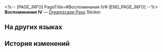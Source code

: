 <%-- [PAGE_INFO]
PageTitle=#Воспоминания IV#
[END_PAGE_INFO] --%>
{{Предмет Инфобокс
|id          = 223373
|Изображение = Dreamscape Pass Sticker Text.png
|Тип         = Dreamscape Pass Sticker
|Тип2        = Чьё-то прошлое Stickers
|Инвентарь   = 
|Редкость    = 4
|Эффект      = 
|Описание    = Пронумерованные наклейки, используемые для украшения дневника сновидений. Бывают самыми разными.
|Источник1   = [[Обнаружьте чьи-то воспоминания о...]]
}}
{{Описание|Вернись. Пожалуйста... вернись.}}
'''Воспоминания IV''' — [[Dreamscape Pass]] Sticker.

==На других языках==
{{На других языках
|en   = Memories (IV)
|zhs  = 回忆•其四
|zht  = 回憶•其四
|ja   = 記憶・4
|ko   = 기억•4
|es   = Evocación IV
|fr   = Souvenirs&nbsp;(IV)
|ru   = Воспоминания IV
|th   = ความทรงจำ 4
|vi   = Hồi Ức (4)
|de   = Erinnerungen (Ⅳ)
|id   = Ingatan 4
|pt   = Memórias (IV)
}}

==История изменений==
{{История изменений|3.5}}